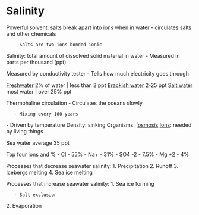 = Salinity =

Powerful solvent: salts break apart into ions when in water
- circulates salts and other chemicals
	- Salts are two ions bonded ionic

Salinity: total amount of dissolved solid material in water
- Measured in parts per thousand (ppt)

Measured by conductivity tester
- Tells how much electricity goes through

[[Freshwater]] 2% of water | less than 2 ppt
[[Brackish water]] 2-25 ppt
[[Salt water]] most water | over 25% ppt

Thermohaline circulation
- Circulates the oceans slowly
	- Mixing every 100 years
- Driven by temperature
Density: sinking
Organisms: [[Osmosis||osmosis]]
[[Ions]]: needed by living things

Sea water average 35 ppt

Top four ions and %
- Cl - 55%
- Na+ - 31%
- SO4 -2 - 7.5%
- Mg +2 - 4%

Processes that decrease seawater salinity:
1. Precipitation
2. Runoff
3. Icebergs melting
4. Sea ice melting

Processes that increase seawater salinity:
1. Sea ice forming
	- Salt exclusion
2. Evaporation
